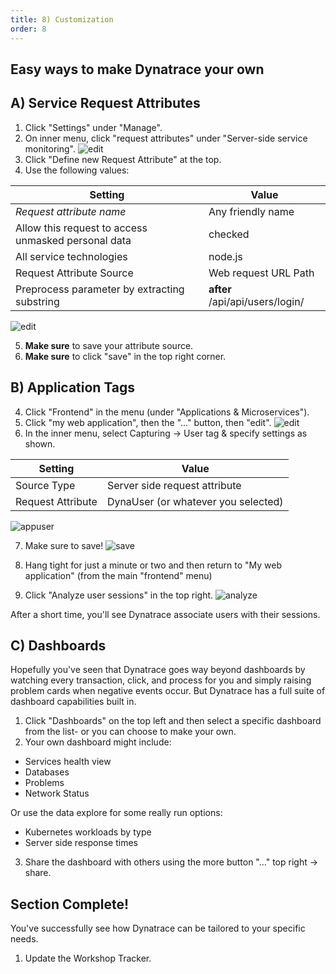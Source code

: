 ```yaml
---
title: 8) Customization
order: 8
---
```


## Easy ways to make Dynatrace your own

## A) Service Request Attributes

1. Click "Settings" under "Manage".
2. On inner menu, click "request attributes" under "Server-side service monitoring".
   ![edit](/img/customize3.jpg)
3. Click "Define new Request Attribute" at the top.
4. Use the following values:

| Setting                                             | Value                           |
| --------------------------------------------------- | ------------------------------- |
| _Request attribute name_                            | Any friendly name               |
| Allow this request to access unmasked personal data | checked                         |
| All service technologies                            | node.js                         |
| Request Attribute Source                            | Web request URL Path            |
| Preprocess parameter by extracting substring        | **after** /api/api/users/login/ |

![edit](/img/customize4.jpg)

5. **Make sure** to save your attribute source.
6. **Make sure** to click "save" in the top right corner.

## B) Application Tags

4. Click "Frontend" in the menu (under "Applications & Microservices").
5. Click "my web application", then the "..." button, then "edit".
   ![edit](/img/customize1.jpg)
6. In the inner menu, select Capturing -> User tag & specify settings as shown.

| Setting           | Value                               |
| ----------------- | ----------------------------------- |
| Source Type       | Server side request attribute       |
| Request Attribute | DynaUser (or whatever you selected) |

![appuser](/img/appuser.jpg)

7. Make sure to save!
   ![save](/img/usertagsave.jpg)

8. Hang tight for just a minute or two and then return to "My web application" (from the main "frontend" menu)
9. Click "Analyze user sessions" in the top right.
   ![analyze](/img/analyze.jpg)

After a short time, you'll see Dynatrace associate users with their sessions.

## C) Dashboards

Hopefully you've seen that Dynatrace goes way beyond dashboards by watching every transaction, click, and process for you and simply raising problem cards when negative events occur. But Dynatrace has a full suite of dashboard capabilities built in.

1. Click "Dashboards" on the top left and then select a specific dashboard from the list- or you can choose to make your own.
2. Your own dashboard might include:

- Services health view
- Databases
- Problems
- Network Status

Or use the data explore for some really run options:

- Kubernetes workloads by type
- Server side response times

3. Share the dashboard with others using the more button "..." top right -> share.

## Section Complete!

You've successfully see how Dynatrace can be tailored to your specific needs.

1. Update the Workshop Tracker.
